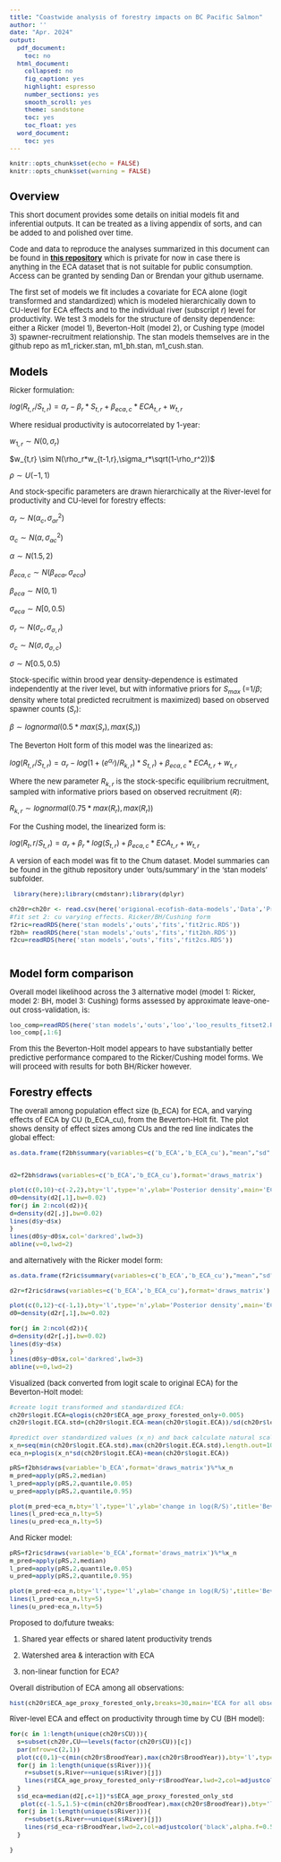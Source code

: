 ```yaml
---
title: "Coastwide analysis of forestry impacts on BC Pacific Salmon"
author: ''
date: "Apr. 2024"
output:
  pdf_document:
    toc: no
  html_document:
    collapsed: no
    fig_caption: yes
    highlight: espresso
    number_sections: yes
    smooth_scroll: yes
    theme: sandstone
    toc: yes
    toc_float: yes
  word_document:
    toc: yes
---
```


```{=html}
<style type="text/css">

body{ /* Normal  */
      font-size: 13px;
  }
td {  /* Table  */
  font-size: 13px;
}
h1.title {
  font-size: 24px;
  color: Black;
}
h1 { /* Header 1 */
  font-size: 19px;
  color: Black;
}
h2 { /* Header 2 */
    font-size: 15px;
  color: Black;
}
h3 { /* Header 3 */
    font-size: 15px;
  color: Black;
}
</style>
```
```r
knitr::opts_chunk$set(echo = FALSE)
knitr::opts_chunk$set(warning = FALSE)
```

# Overview

This short document provides some details on initial models fit and inferential outputs. It can be treated as a living appendix of sorts, and can be added to and polished over time.

Code and data to reproduce the analyses summarized in this document can be found in [**this repository**](https://github.com/Pacific-salmon-assess/coastwide-salmon-forestry) which is private for now in case there is anything in the ECA dataset that is not suitable for public consumption. Access can be granted by sending Dan or Brendan your github username.

The first set of models we fit includes a covariate for ECA alone (logit transformed and standardized) which is modeled hierarchically down to CU-level for ECA effects and to the individual river (subscript $r$) level for productivity. We test 3 models for the structure of density dependence: either a Ricker (model 1), Beverton-Holt (model 2), or Cushing type (model 3) spawner-recruitment relationship. The stan models themselves are in the github repo as m1_ricker.stan, m1_bh.stan, m1_cush.stan.

# Models

Ricker formulation:

$log(R_{t,r}/S_{t,r}) = \alpha_r - \beta_r*S_{t,r} + \beta_{eca,c}*ECA_{t,r} + w_{t,r}$

Where residual productivity is autocorrelated by 1-year:

$w_{1,r} \sim N(0,\sigma_r)$

$w_{t,r} \sim N(\rho_r*w_{t-1,r},\sigma_r*\sqrt(1-\rho_r^2))$

$\rho \sim U(-1,1)$

And stock-specific parameters are drawn hierarchically at the River-level for productivity and CU-level for forestry effects:

$\alpha_r \sim N(\alpha_{c}, \sigma_{ar}^2)$

$\alpha_{c} \sim N(\alpha, \sigma_{ac}^2)$

$\alpha \sim N(1.5,2)$

$\beta_{eca,c} \sim N(\beta_{eca}, \sigma_{eca})$

$\beta_{eca} \sim N(0,1)$

$\sigma_{eca} \sim N[0,0.5)$

$\sigma_r \sim N(\sigma_c,\sigma_{\sigma,r})$

$\sigma_c \sim N(\sigma,\sigma_{\sigma,c})$

$\sigma \sim N[0.5,0.5)$

Stock-specific within brood year density-dependence is estimated independently at the river level, but with informative priors for $S_{max}$ (=$1/\beta$; density where total predicted recruitment is maximized) based on observed spawner counts ($S_r$):

$\beta \sim lognormal(0.5*max(S_r),max(S_r))$

The Beverton Holt form of this model was the linearized as:

$log(R_{t,r}/S_{t,r}) = \alpha_r - log(1+(e^{\alpha_r})/R_{k,r})*S_{t,r}) + \beta_{eca,c}*ECA_{t,r} + w_{t,r}$

Where the new parameter $R_{k,r}$ is the stock-specific equilibrium recruitment, sampled with informative priors based on observed recruitment ($R$):

$R_{k,r} \sim lognormal(0.75*max(R_r),max(R_r))$

For the Cushing model, the linearized form is:

$log(R_t,r/S_{t,r}) = \alpha_r + \beta_r*log(S_{t,r}) + \beta_{eca,c}*ECA_{t,r} + w_{t,r}$

A version of each model was fit to the Chum dataset. Model summaries can be found in the github repository under 'outs/summary' in the 'stan models' subfolder.

```r
 library(here);library(cmdstanr);library(dplyr)

ch20r=ch20r <- read.csv(here('origional-ecofish-data-models','Data','Processed','chum_SR_20_hat_yr_reduced_VRI90.csv'))
#fit set 2: cu varying effects. Ricker/BH/Cushing form
f2ric=readRDS(here('stan models','outs','fits','fit2ric.RDS'))
f2bh= readRDS(here('stan models','outs','fits','fit2bh.RDS'))
f2cu=readRDS(here('stan models','outs','fits','fit2cs.RDS'))
    
```

# Model form comparison

Overall model likelihood across the 3 alternative model (model 1: Ricker, model 2: BH, model 3: Cushing) forms assessed by approximate leave-one-out cross-validation, is:

```r
loo_comp=readRDS(here('stan models','outs','loo','loo_results_fitset2.RDS'))
loo_comp[,1:6]
```

From this the Beverton-Holt model appears to have substantially better predictive performance compared to the Ricker/Cushing model forms. We will proceed with results for both BH/Ricker however.

\newpage

# Forestry effects

The overall among population effect size (b_ECA) for ECA, and varying effects of ECA by CU (b_ECA_cu), from the Beverton-Holt fit. The plot shows density of effect sizes among CUs and the red line indicates the global effect:

```r
as.data.frame(f2bh$summary(variables=c('b_ECA','b_ECA_cu'),"mean","sd","quantile2","rhat"))


d2=f2bh$draws(variables=c('b_ECA','b_ECA_cu'),format='draws_matrix')

plot(c(0,10)~c(-2,2),bty='l',type='n',ylab='Posterior density',main='ECA effect sizes by CU (BH)',ylim=c(0,10),yaxt='n',xlab='Standardized coefficients')
d0=density(d2[,1],bw=0.02)
for(j in 2:ncol(d2)){
d=density(d2[,j],bw=0.02)
lines(d$y~d$x)
}
lines(d0$y~d0$x,col='darkred',lwd=3)
abline(v=0,lwd=2)
```

\newpage

and alternatively with the Ricker model form:

```r
as.data.frame(f2ric$summary(variables=c('b_ECA','b_ECA_cu'),"mean","sd","quantile2","rhat"))

d2r=f2ric$draws(variables=c('b_ECA','b_ECA_cu'),format='draws_matrix')

plot(c(0,12)~c(-1,1),bty='l',type='n',ylab='Posterior density',main='ECA effect sizes by CU (Ricker)',ylim=c(0,12),yaxt='n',xlab='Standardized coefficients')
d0=density(d2r[,1],bw=0.02)

for(j in 2:ncol(d2)){
d=density(d2r[,j],bw=0.02)
lines(d$y~d$x)
}
lines(d0$y~d0$x,col='darkred',lwd=3)
abline(v=0,lwd=2)
```

Visualized (back converted from logit scale to original ECA) for the Beverton-Holt model:

```r
#create logit transformed and standardized ECA:
ch20r$logit.ECA=qlogis(ch20r$ECA_age_proxy_forested_only+0.005)
ch20r$logit.ECA.std=(ch20r$logit.ECA-mean(ch20r$logit.ECA))/sd(ch20r$logit.ECA)

#predict over standardized values (x_n) and back calculate natural scale ECA (eca_n)
x_n=seq(min(ch20r$logit.ECA.std),max(ch20r$logit.ECA.std),length.out=100)
eca_n=plogis(x_n*sd(ch20r$logit.ECA)+mean(ch20r$logit.ECA))

pRS=f2bh$draws(variable='b_ECA',format='draws_matrix')%*%x_n
m_pred=apply(pRS,2,median)
l_pred=apply(pRS,2,quantile,0.05)
u_pred=apply(pRS,2,quantile,0.95)

plot(m_pred~eca_n,bty='l',type='l',ylab='change in log(R/S)',title='Beverton-Holt',ylim=c(-0.5,0.3))
lines(l_pred~eca_n,lty=5)
lines(u_pred~eca_n,lty=5)
```

\newpage

And Ricker model:

```r
pRS=f2ric$draws(variable='b_ECA',format='draws_matrix')%*%x_n
m_pred=apply(pRS,2,median)
l_pred=apply(pRS,2,quantile,0.05)
u_pred=apply(pRS,2,quantile,0.95)

plot(m_pred~eca_n,bty='l',type='l',ylab='change in log(R/S)',title='Beverton-Holt',ylim=c(-0.5,0.3))
lines(l_pred~eca_n,lty=5)
lines(u_pred~eca_n,lty=5)

```

Proposed to do/future tweaks:

1.  Shared year effects or shared latent productivity trends

2.  Watershed area & interaction with ECA

3.  non-linear function for ECA?

\newpage

Overall distribution of ECA among all observations:

```r
hist(ch20r$ECA_age_proxy_forested_only,breaks=30,main='ECA for all observations')

```

\newpage

River-level ECA and effect on productivity through time by CU (BH model):

```r

for(c in 1:length(unique(ch20r$CU))){
  s=subset(ch20r,CU==levels(factor(ch20r$CU))[c])
  par(mfrow=c(2,1))
  plot(c(0,1)~c(min(ch20r$BroodYear),max(ch20r$BroodYear)),bty='l',type='n',ylab='ECA',ylim=c(0,1),xlab='',main=unique(s$CU))
  for(j in 1:length(unique(s$River))){
    r=subset(s,River==unique(s$River)[j])
    lines(r$ECA_age_proxy_forested_only~r$BroodYear,lwd=2,col=adjustcolor('black',alpha.f=0.5))
  }
  s$d_eca=median(d2[,c+1])*s$ECA_age_proxy_forested_only_std
   plot(c(-1.5,1.5)~c(min(ch20r$BroodYear),max(ch20r$BroodYear)),bty='l',type='n',ylab='Realized ECA effect on productivity',xlab='Brood year')
  for(j in 1:length(unique(s$River))){
    r=subset(s,River==unique(s$River)[j])
    lines(r$d_eca~r$BroodYear,lwd=2,col=adjustcolor('black',alpha.f=0.5))
  }
      
}
```
